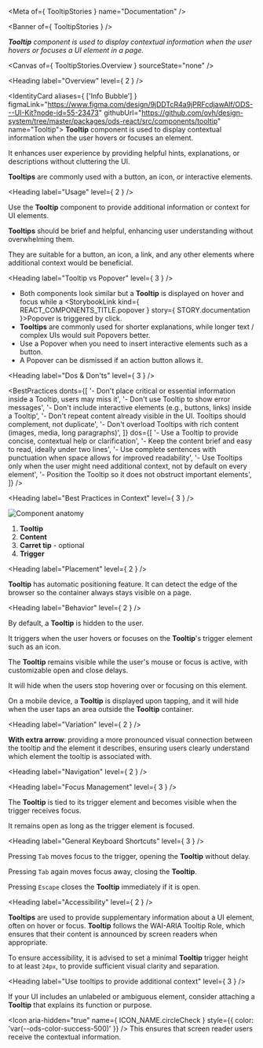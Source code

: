 
<Meta of={ TooltipStories } name="Documentation" />

<Banner of={ TooltipStories } />

_**Tooltip** component is used to display contextual information when the user hovers or focuses a UI element in a page._

<Canvas of={ TooltipStories.Overview } sourceState="none" />

<Heading label="Overview" level={ 2 } />

<IdentityCard aliases={ ['Info Bubble'] }
              figmaLink="https://www.figma.com/design/9jDDTcR4a9jPRFcdjawAlf/ODS---UI-Kit?node-id=55-23473"
              githubUrl="https://github.com/ovh/design-system/tree/master/packages/ods-react/src/components/tooltip"
              name="Tooltip">
  **Tooltip** component is used to display contextual information when the user hovers or focuses an element.

  It enhances user experience by providing helpful hints, explanations, or descriptions without cluttering the UI.

  **Tooltips** are commonly used with a button, an icon, or interactive elements.
</IdentityCard>

<Heading label="Usage" level={ 2 } />

Use the **Tooltip** component to provide additional information or context for UI elements.

**Tooltips** should be brief and helpful, enhancing user understanding without overwhelming them.

They are suitable for a button, an icon, a link, and any other elements where additional context would be beneficial.

<Heading label="Tooltip vs Popover" level={ 3 } />

- Both components look similar but a **Tooltip** is displayed on hover and focus while a <StorybookLink kind={ REACT_COMPONENTS_TITLE.popover } story={ STORY.documentation }>Popover</StorybookLink> is triggered by click.
- **Tooltips** are commonly used for shorter explanations, while longer text / complex UIs would suit Popovers better.
- Use a Popover when you need to insert interactive elements such as a button.
- A Popover can be dismissed if an action button allows it.

<Heading label="Dos & Don'ts" level={ 3 } />

<BestPractices
  donts={[
    '- Don\'t place critical or essential information inside a Tooltip, users may miss it',
    '- Don\'t use Tooltip to show error messages',
    '- Don\'t include interactive elements (e.g., buttons, links) inside a Tooltip',
    '- Don\'t repeat content already visible in the UI. Tooltips should complement, not duplicate',
    '- Don\'t overload Tooltips with rich content (images, media, long paragraphs)',
  ]}
  dos={[
    '- Use a Tooltip to provide concise, contextual help or clarification',
    '- Keep the content brief and easy to read, ideally under two lines',
    '- Use complete sentences with punctuation when space allows for improved readability',
    '- Use Tooltips only when the user might need additional context, not by default on every element',
    '- Position the Tooltip so it does not obstruct important elements',
  ]}
/>

<Heading label="Best Practices in Context" level={ 3 } />

![Component anatomy](components/tooltip/anatomy.png "Component anatomy")

1. **Tooltip**
2. **Content**
3. **Carret tip** - optional
4. **Trigger**

<Heading label="Placement" level={ 2 } />

**Tooltip** has automatic positioning feature. It can detect the edge of the browser so the container always stays visible on a page.

<Heading label="Behavior" level={ 2 } />

By default, a **Tooltip** is hidden to the user.

It triggers when the user hovers or focuses on the **Tooltip**'s trigger element such as an icon.

The **Tooltip** remains visible while the user's mouse or focus is active, with customizable open and close delays.

It will hide when the users stop hovering over or focusing on this element.

On a mobile device, a **Tooltip** is displayed upon tapping, and it will hide when the user taps an area outside the **Tooltip** container.

<Heading label="Variation" level={ 2 } />

**With extra arrow**: providing a more pronounced visual connection between the tooltip and the element it describes, ensuring users clearly understand which element the tooltip is associated with.

<Heading label="Navigation" level={ 2 } />

<Heading label="Focus Management" level={ 3 } />

The **Tooltip** is tied to its trigger element and becomes visible when the trigger receives focus.

It remains open as long as the trigger element is focused.

<Heading label="General Keyboard Shortcuts" level={ 3 } />

Pressing `Tab` moves focus to the trigger, opening the **Tooltip** without delay.

Pressing `Tab` again moves focus away, closing the **Tooltip**.

Pressing `Escape` closes the **Tooltip** immediately if it is open.

<Heading label="Accessibility" level={ 2 } />

**Tooltips** are used to provide supplementary information about a UI element, often on hover or focus.
**Tooltip** follows the <ExternalLink href="https://developer.mozilla.org/en-US/docs/Web/Accessibility/ARIA/Reference/Roles/tooltip_role">WAI-ARIA Tooltip Role</ExternalLink>, which ensures that their content is announced by screen readers when appropriate.

To ensure accessibility, it is advised to set a minimal **Tooltip** trigger height to at least `24px`, to provide sufficient visual clarity and separation.

<Heading label="Use tooltips to provide additional context" level={ 3 } />

If your UI includes an unlabeled or ambiguous element, consider attaching a **Tooltip** that explains its function or purpose.

<Canvas of={TooltipStories.AccessibilityTooltip} sourceState="shown" />

<Icon aria-hidden="true"
      name={ ICON_NAME.circleCheck }
      style={{ color: 'var(--ods-color-success-500)' }} /> This ensures that screen reader users receive the contextual information.
